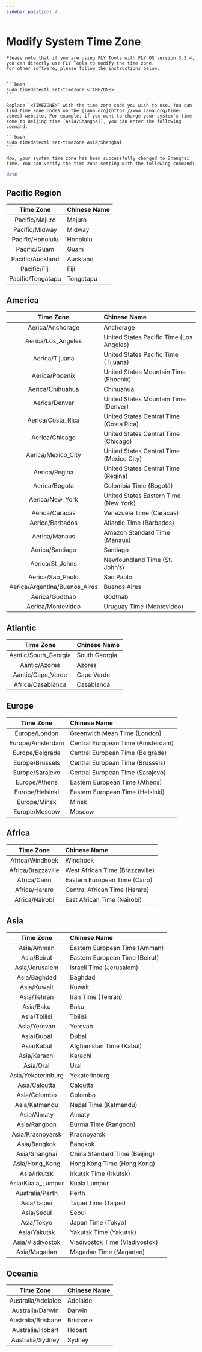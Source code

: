 ```yaml
---
sidebar_position: 4
---
```




# Modify System Time Zone

    Please note that if you are using FLY Tools with FLY OS version 3.3.4, you can directly use FLY Tools to modify the time zone.
    For other software, please follow the instructions below.


    ```bash
    sudo timedatectl set-timezone <TIMEZONE>
    ```

    Replace `<TIMEZONE>` with the time zone code you wish to use. You can find time zone codes on the [iana.org](https://www.iana.org/time-zones) website. For example, if you want to change your system's time zone to Beijing time (Asia/Shanghai), you can enter the following command:

    ```bash
    sudo timedatectl set-timezone Asia/Shanghai
    ```

    Now, your system time zone has been successfully changed to Shanghai time. You can verify the time zone setting with the following command:
    
```bash
date
```


## Pacific Region
|       Time Zone        | Chinese Name   |
| :------------: | :----------- |
|  Pacific/Majuro   | Majuro   |
|  Pacific/Midway   | Midway   |
| Pacific/Honolulu  | Honolulu   |
|   Pacific/Guam    | Guam     |
| Pacific/Auckland  | Auckland   |
|   Pacific/Fiji    | Fiji     |
| Pacific/Tongatapu | Tongatapu |

## America
|      Time Zone      | Chinese Name       |
| :------------: | :----------- |
| Aerica/Anchorage | Anchorage|
| Aerica/Los_Angeles | United States Pacific Time (Los Angeles) |
| Aerica/Tijuana | United States Pacific Time (Tijuana) |
| Aerica/Phoenix | United States Mountain Time (Phoenix) |
| Aerica/Chihuahua | Chihuahua|
| Aerica/Denver | United States Mountain Time (Denver) |
| Aerica/Costa_Rica | United States Central Time (Costa Rica) |
| Aerica/Chicago | United States Central Time (Chicago) |
| Aerica/Mexico_City | United States Central Time (Mexico City) |
| Aerica/Regina | United States Central Time (Regina) |
| Aerica/Bogota | Colombia Time (Bogotá) |
| Aerica/New_York | United States Eastern Time (New York) |
| Aerica/Caracas | Venezuela Time (Caracas) |
| Aerica/Barbados | Atlantic Time (Barbados) |
| Aerica/Manaus | Amazon Standard Time (Manaus) |
| Aerica/Santiago | Santiago|
| Aerica/St_Johns | Newfoundland Time (St. John’s) |
| Aerica/Sao_Paulo | Sao Paulo|
| Aerica/Argentina/Buenos_Aires | Buenos Aires
| Aerica/Godthab | Godthab|
| Aerica/Montevideo | Uruguay Time (Montevideo) |

## Atlantic
|      Time Zone      | Chinese Name       |
| :------------: | :----------- |
| Aantic/South_Georgia | South Georgia|
| Aantic/Azores | Azores|
| Aantic/Cape_Verde | Cape Verde|
| Africa/Casablanca | Casablanca|

## Europe
|      Time Zone      | Chinese Name       |
| :------------: | :----------- |
Europe/London | Greenwich Mean Time (London)
Europe/Amsterdam | Central European Time (Amsterdam)
Europe/Belgrade | Central European Time (Belgrade)
Europe/Brussels | Central European Time (Brussels)
Europe/Sarajevo | Central European Time (Sarajevo)
Europe/Athens | Eastern European Time (Athens)
Europe/Helsinki | Eastern European Time (Helsinki)
Europe/Minsk | Minsk
Europe/Moscow | Moscow

## Africa
|      Time Zone      | Chinese Name       |
| :------------: | :----------- |
Africa/Windhoek | Windhoek
Africa/Brazzaville | West African Time (Brazzaville)
Africa/Cairo | Eastern European Time (Cairo)
Africa/Harare | Central African Time (Harare)
Africa/Nairobi | East African Time (Nairobi)

## Asia
|      Time Zone      | Chinese Name       |
| :------------: | :----------- |
Asia/Amman | Eastern European Time (Amman)
Asia/Beirut | Eastern European Time (Beirut)
Asia/Jerusalem | Israeli Time (Jerusalem)
Asia/Baghdad | Baghdad
Asia/Kuwait | Kuwait
Asia/Tehran | Iran Time (Tehran)
Asia/Baku | Baku
Asia/Tbilisi | Tbilisi
Asia/Yerevan | Yerevan
Asia/Dubai | Dubai
Asia/Kabul | Afghanistan Time (Kabul)
Asia/Karachi | Karachi
Asia/Oral | Ural
Asia/Yekaterinburg | Yekaterinburg
Asia/Calcutta | Calcutta
Asia/Colombo | Colombo
Asia/Katmandu | Nepal Time (Katmandu)
Asia/Almaty | Almaty
Asia/Rangoon | Burma Time (Rangoon)
Asia/Krasnoyarsk | Krasnoyarsk
Asia/Bangkok | Bangkok
Asia/Shanghai | China Standard Time (Beijing)
Asia/Hong_Kong | Hong Kong Time (Hong Kong)
Asia/Irkutsk | Irkutsk Time (Irkutsk)
Asia/Kuala_Lumpur | Kuala Lumpur
Australia/Perth | Perth
Asia/Taipei | Taipei Time (Taipei)
Asia/Seoul | Seoul
Asia/Tokyo | Japan Time (Tokyo)
Asia/Yakutsk | Yakutsk Time (Yakutsk)
Asia/Vladivostok | Vladivostok Time (Vladivostok)
Asia/Magadan | Magadan Time (Magadan)

## Oceania
|      Time Zone      | Chinese Name       |
| :------------: | :----------- |
Australia/Adelaide | Adelaide
Australia/Darwin | Darwin
Australia/Brisbane | Brisbane
Australia/Hobart | Hobart
Australia/Sydney | Sydney